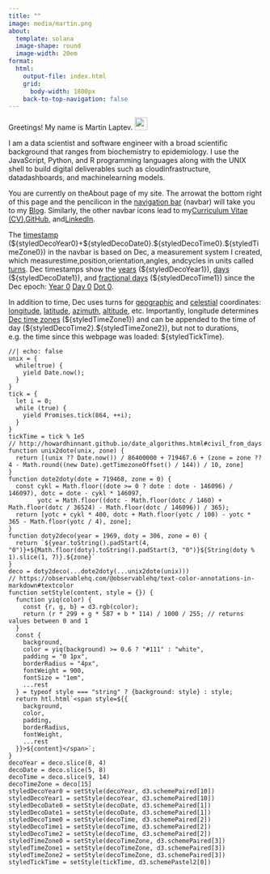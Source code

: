 ```yaml
---
title: ""
image: media/martin.png
about:
  template: solana
  image-shape: round
  image-width: 20em
format:
  html:
    output-file: index.html
    grid:
      body-width: 1800px
    back-to-top-navigation: false
---
```


Greetings! My name is Martin Laptev. <img src="media/wave.gif" width="25px"/>

I am a data scientist and software engineer with a broad scientific background that ranges from biochemistry to epidemiology. I use the JavaScript, Python, and R programming languages along with the UNIX shell to build digital deliverables such as cloud[]{.bi .bi-cloud}infrastructure, data[]{.bi .bi-bar-chart-line}dashboards, and machine[]{.bi .bi-robot}learning models.

You are currently on the[]{.bi .bi-person-circle}About page of my site. The arrow[](blog){.bi .bi-arrow-right-short}at the bottom right of this page and the pencil[](blog){.bi .bi-pencil}icon in the [navigation bar](https://en.wikipedia.org/wiki/Navigation_bar#:~:text=a%20section%20of%20a%20graphical%20user%20interface%20intended%20to%20aid%20visitors%20in%20accessing%20information) (navbar) will take you to my [Blog](blog). Similarly, the other navbar icons lead to my[]{.bi .bi-file-earmark-person}[Curriculum Vitae (CV)](cv),[]{.bi .bi-github}[GitHub](https://github.com/maptv), and[]{.bi .bi-linkedin}[LinkedIn](https://www.linkedin.com/in/maptv).

The [timestamp](https://en.wikipedia.org/wiki/Timestamp#:~:text=a%20sequence%20of%20characters%20or%20encoded%20information%20identifying%20when%20a%20certain%20event%20occurred) (\${styledDecoYear0}+\${styledDecoDate0}.\${styledDecoTime0}.\${styledTimeZone0}) in the navbar is based on Dec, a measurement system I created, which measures[]{.bi .bi-hourglass}time,[]{.bi .bi-geo}position,[]{.bi .bi-compass}orientation,[]{.bi .bi-arrow-clockwise}angles, and[]{.bi .bi-arrow-repeat}cycles in units called [turns](https://en.wikipedia.org/wiki/Turn_(angle)#:~:text=a%20unit%20of%20plane%20angle%20measurement%20equal%20to%202%CF%80%C2%A0radians%2C%20360%C2%A0degrees). Dec timestamps show the [years]{.underline data-bs-toggle="tooltip" data-bs-title="Earth’s turns around the Sun"} (\${styledDecoYear1}), [days]{.underline data-bs-toggle="tooltip" data-bs-title="Earth’s turns on its axis"} (\${styledDecoDate1}), and [fractional days](https://en.wikipedia.org/wiki/Decimal_time#Fractional_days:~:text=The%20time%20of%20day%20is%20sometimes%20represented%20as%20a%20decimal%20fraction%20of%20a%20day) (\${styledDecoTime1}) since the Dec epoch: [Year 0](https://en.wikipedia.org/wiki/ISO_8601#:~:text=year%200000%20being%20equal%20to%201%20BC){.underline data-bs-toggle="tooltip" data-bs-title="1 BCE"} [Day 0](https://howardhinnant.github.io/date_algorithms.html#civil_from_days:~:text=These%20algorithms%20internally%20assume%20that%20March%201%20is%20the%20first%20day%20of%20the%20year.){.underline data-bs-toggle="tooltip" data-bs-title="March 1"} [Dot 0](https://en.wikipedia.org/wiki/Decimal_time#Fractional_days:~:text=fraction.%20Thus%2C-,midnight%20is%200.0%20day,-%2C%20noon%20is%200.5){.underline data-bs-toggle="tooltip" data-bs-title="Midnight"}.

In addition to time, Dec uses turns for [geographic](https://en.wikipedia.org/wiki/Geographic_coordinate_system) and [celestial](https://en.wikipedia.org/wiki/Celestial_coordinate_system) coordinates: [longitude](https://en.wikipedia.org/wiki/Longitude#:~:text=a%20geographic%20coordinate%20that%20specifies%20the%20east%E2%80%93west%20position){.underline data-bs-toggle="tooltip" data-bs-title="Eastward turns from Meridian 0 (162nd meridian west) on the Earth's surface"}, [latitude](https://en.wikipedia.org/wiki/Latitude#:~:text=a%20coordinate%20that%20specifies%20the%20north%E2%80%93south%20position){.underline data-bs-toggle="tooltip" data-bs-title="Northward turns from Parallel 0 (the Equator) on the Earth's surface"}, [azimuth](https://en.wikipedia.org/wiki/Horizontal_coordinate_system#:~:text=the%20angle%20of%20the%20object%20around%20the%20horizon){.underline data-bs-toggle="tooltip" data-bs-title="Eastward turns from Azimuth 0 (North) on the horizon"}, [altitude](https://en.wikipedia.org/wiki/Horizontal_coordinate_system#:~:text=the%20angle%20between%20the%20object%20and%20the%20observer%27s%20local%20horizon){.underline data-bs-toggle="tooltip" data-bs-title="Upward turns from Altitude 0 (the horizon)"}, etc. Importantly, longitude determines [Dec time zones](https://observablehq.com/@dec/solar-terminator){.underline data-bs-toggle="tooltip" data-bs-title="The first digit after the decimal in longitude"} (\${styledTimeZone1}) and can be appended to the time of day (\${styledDecoTime2}.\${styledTimeZone2}), but not to durations, e.g. the time since this webpage was loaded: \${styledTickTime}.

```ojs
//| echo: false
unix = {
  while(true) {
    yield Date.now();
  }
}
tick = {
  let i = 0;
  while (true) {
    yield Promises.tick(864, ++i);
  }
}
tickTime = tick % 1e5
// http://howardhinnant.github.io/date_algorithms.html#civil_from_days
function unix2dote(unix, zone) {
  return [(unix ?? Date.now()) / 86400000 + 719467.6 + (zone = zone ?? 4 - Math.round((new Date).getTimezoneOffset() / 144)) / 10, zone]
}
function dote2doty(dote = 719468, zone = 0) {
  const cykl = Math.floor((dote >= 0 ? dote : dote - 146096) / 146097), dotc = dote - cykl * 146097,
        yotc = Math.floor((dotc - Math.floor(dotc / 1460) + Math.floor(dotc / 36524) - Math.floor(dotc / 146096)) / 365);
  return [yotc + cykl * 400, dotc + Math.floor(yotc / 100) - yotc * 365 - Math.floor(yotc / 4), zone];
}
function doty2deco(year = 1969, doty = 306, zone = 0) {
  return `${year.toString().padStart(4, "0")}+${Math.floor(doty).toString().padStart(3, "0")}${String(doty % 1).slice(1, 7)}.${zone}`
}
deco = doty2deco(...dote2doty(...unix2dote(unix)))
// https://observablehq.com/@observablehq/text-color-annotations-in-markdown#textcolor
function setStyle(content, style = {}) {
  function yiq(color) {
    const {r, g, b} = d3.rgb(color);
    return (r * 299 + g * 587 + b * 114) / 1000 / 255; // returns values between 0 and 1
  }
  const {
    background,
    color = yiq(background) >= 0.6 ? "#111" : "white",
    padding = "0 1px",
    borderRadius = "4px",
    fontWeight = 900,
    fontSize = "1em",
    ...rest
  } = typeof style === "string" ? {background: style} : style;
  return htl.html`<span style=${{
    background,
    color,
    padding,
    borderRadius,
    fontWeight,
    ...rest
  }}>${content}</span>`;
}
decoYear = deco.slice(0, 4)
decoDate = deco.slice(5, 8)
decoTime = deco.slice(9, 14)
decoTimeZone = deco[15]
styledDecoYear0 = setStyle(decoYear, d3.schemePaired[10])
styledDecoYear1 = setStyle(decoYear, d3.schemePaired[10])
styledDecoDate0 = setStyle(decoDate, d3.schemePaired[1])
styledDecoDate1 = setStyle(decoDate, d3.schemePaired[1])
styledDecoTime0 = setStyle(decoTime, d3.schemePaired[2])
styledDecoTime1 = setStyle(decoTime, d3.schemePaired[2])
styledDecoTime2 = setStyle(decoTime, d3.schemePaired[2])
styledTimeZone0 = setStyle(decoTimeZone, d3.schemePaired[3])
styledTimeZone1 = setStyle(decoTimeZone, d3.schemePaired[3])
styledTimeZone2 = setStyle(decoTimeZone, d3.schemePaired[3])
styledTickTime = setStyle(tickTime, d3.schemePastel2[0])
```

```{=html}
<script src="scripts/time.js"></script>
<script>
const tooltipTriggerList = document.querySelectorAll('[data-bs-toggle="tooltip"]')
const tooltipList = [...tooltipTriggerList].map(tooltipTriggerEl => new bootstrap.Tooltip(tooltipTriggerEl))
</script>
<style>
div#quarto-sidebar-glass { display: none !important; }
ul.navbar-nav.navbar-nav-scroll { -webkit-flex-direction: row !important; }
#quarto-sidebar { padding: 0px; overflow-x: hidden !important; }
#quarto-sidebar > * { padding: 0px; }
@media only screen and (max-width: 991px) { #quarto-search { display: none !important; } #quarto-sidebar { padding: 0px 9px 0px 9px !important; } }
@media only screen and (max-width: 767px) { div.cell.page-columns.page-full { display: none !important; } }
</style>
```
